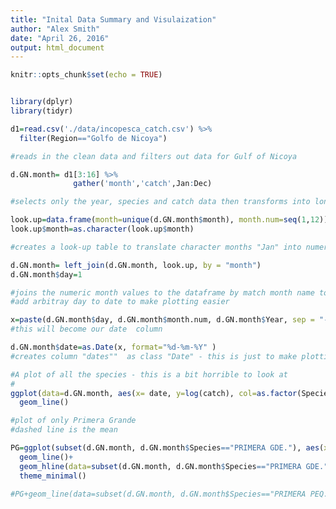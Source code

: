 ```yaml
---
title: "Inital Data Summary and Visulaization"
author: "Alex Smith"
date: "April 26, 2016"
output: html_document
---
```


```r
knitr::opts_chunk$set(echo = TRUE)


library(dplyr)
library(tidyr)
```

```r

d1=read.csv('./data/incopesca_catch.csv') %>%
  filter(Region=="Golfo de Nicoya") 

#reads in the clean data and filters out data for Gulf of Nicoya
```



```r

d.GN.month= d1[3:16] %>%
              gather('month','catch',Jan:Dec)

#selects only the year, species and catch data then transforms into long format

look.up=data.frame(month=unique(d.GN.month$month), month.num=seq(1,12))
look.up$month=as.character(look.up$month)

#creates a look-up table to translate character months "Jan" into numeric "1"

d.GN.month= left_join(d.GN.month, look.up, by = "month")
d.GN.month$day=1

#joins the numeric month values to the dataframe by match month name to number value
#add arbitray day to date to make plotting easier

x=paste(d.GN.month$day, d.GN.month$month.num, d.GN.month$Year, sep = "-")
#this will become our date  column

d.GN.month$date=as.Date(x, format="%d-%m-%Y" )
#creates column "dates""  as class "Date" - this is just to make plotting easier

```

```r
#A plot of all the species - this is a bit horrible to look at
#
ggplot(data=d.GN.month, aes(x= date, y=log(catch), col=as.factor(Species)))+
  geom_line()
```


```r
#plot of only Primera Grande 
#dashed line is the mean

PG=ggplot(subset(d.GN.month, d.GN.month$Species=="PRIMERA GDE."), aes(x= date, y=catch))+
  geom_line()+
  geom_hline(data=subset(d.GN.month, d.GN.month$Species=="PRIMERA GDE."), yintercept = mean(d.GN.month$catch), lty=2)+
  theme_minimal()

#PG+geom_line(data=subset(d.GN.month, d.GN.month$Species=="PRIMERA PEQ."), aes(x= date, y=catch), col="red")
  
```



